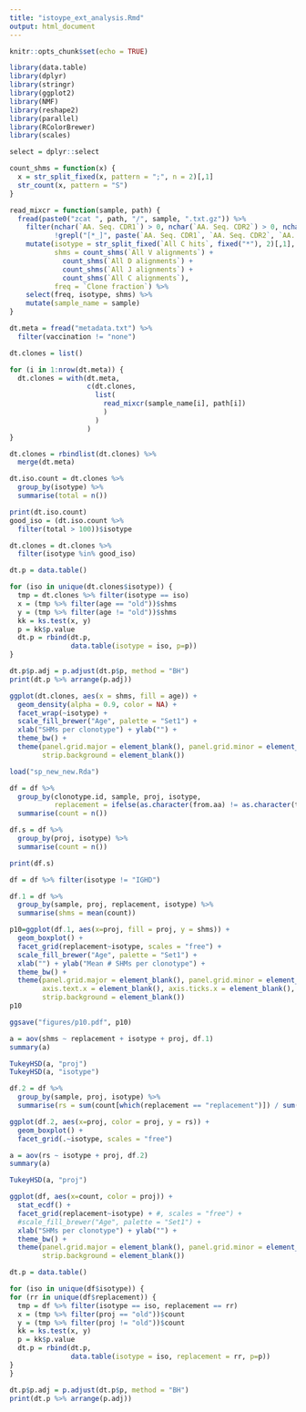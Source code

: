 ```yaml
---
title: "istoype_ext_analysis.Rmd"
output: html_document
---
```


```r
knitr::opts_chunk$set(echo = TRUE)
```

```r
library(data.table)
library(dplyr)
library(stringr)
library(ggplot2)
library(NMF)
library(reshape2)
library(parallel)
library(RColorBrewer)
library(scales)

select = dplyr::select

count_shms = function(x) {
  x = str_split_fixed(x, pattern = ";", n = 2)[,1]
  str_count(x, pattern = "S")
}

read_mixcr = function(sample, path) {
  fread(paste0("zcat ", path, "/", sample, ".txt.gz")) %>%
    filter(nchar(`AA. Seq. CDR1`) > 0, nchar(`AA. Seq. CDR2`) > 0, nchar(`AA. Seq. CDR3`) >= 5,
           !grepl("[*_]", paste(`AA. Seq. CDR1`, `AA. Seq. CDR2`, `AA. Seq. CDR3`, `AA. Seq. FR1`, `AA. Seq. FR2`, `AA. Seq. FR3`))) %>%
    mutate(isotype = str_split_fixed(`All C hits`, fixed("*"), 2)[,1],
           shms = count_shms(`All V alignments`) + 
             count_shms(`All D alignments`) + 
             count_shms(`All J alignments`) + 
             count_shms(`All C alignments`),
           freq = `Clone fraction`) %>%
    select(freq, isotype, shms) %>% 
    mutate(sample_name = sample)
}

dt.meta = fread("metadata.txt") %>%
  filter(vaccination != "none")

dt.clones = list()

for (i in 1:nrow(dt.meta)) {
  dt.clones = with(dt.meta, 
                   c(dt.clones, 
                     list(
                       read_mixcr(sample_name[i], path[i])
                       )
                     )
                   )
}

dt.clones = rbindlist(dt.clones) %>%
  merge(dt.meta)
```

```r
dt.iso.count = dt.clones %>%
  group_by(isotype) %>%
  summarise(total = n())

print(dt.iso.count)
good_iso = (dt.iso.count %>% 
  filter(total > 100))$isotype

dt.clones = dt.clones %>%
  filter(isotype %in% good_iso)
```

```r
dt.p = data.table()

for (iso in unique(dt.clones$isotype)) {
  tmp = dt.clones %>% filter(isotype == iso)
  x = (tmp %>% filter(age == "old"))$shms
  y = (tmp %>% filter(age != "old"))$shms
  kk = ks.test(x, y)
  p = kk$p.value
  dt.p = rbind(dt.p,
               data.table(isotype = iso, p=p))
}

dt.p$p.adj = p.adjust(dt.p$p, method = "BH")
print(dt.p %>% arrange(p.adj))

ggplot(dt.clones, aes(x = shms, fill = age)) +
  geom_density(alpha = 0.9, color = NA) +
  facet_wrap(~isotype) +
  scale_fill_brewer("Age", palette = "Set1") +
  xlab("SHMs per clonotype") + ylab("") +
  theme_bw() +
  theme(panel.grid.major = element_blank(), panel.grid.minor = element_blank(),
        strip.background = element_blank())
```

```r
load("sp_new_new.Rda")

df = df %>%
  group_by(clonotype.id, sample, proj, isotype, 
           replacement = ifelse(as.character(from.aa) != as.character(to.aa), "replacement", "silent")) %>%
  summarise(count = n())

df.s = df %>% 
  group_by(proj, isotype) %>%
  summarise(count = n())

print(df.s)

df = df %>% filter(isotype != "IGHD")
```

```r
df.1 = df %>% 
  group_by(sample, proj, replacement, isotype) %>%
  summarise(shms = mean(count))

p10=ggplot(df.1, aes(x=proj, fill = proj, y = shms)) +
  geom_boxplot() +
  facet_grid(replacement~isotype, scales = "free") +
  scale_fill_brewer("Age", palette = "Set1") +
  xlab("") + ylab("Mean # SHMs per clonotype") +
  theme_bw() +
  theme(panel.grid.major = element_blank(), panel.grid.minor = element_blank(),
        axis.text.x = element_blank(), axis.ticks.x = element_blank(),
        strip.background = element_blank())
p10

ggsave("figures/p10.pdf", p10)

a = aov(shms ~ replacement + isotype + proj, df.1)
summary(a)

TukeyHSD(a, "proj")
TukeyHSD(a, "isotype")
```

```r
df.2 = df %>% 
  group_by(sample, proj, isotype) %>%
  summarise(rs = sum(count[which(replacement == "replacement")]) / sum(count[which(replacement != "replacement")]))

ggplot(df.2, aes(x=proj, color = proj, y = rs)) +
  geom_boxplot() +
  facet_grid(.~isotype, scales = "free")

a = aov(rs ~ isotype + proj, df.2)
summary(a)

TukeyHSD(a, "proj")
```


```r
ggplot(df, aes(x=count, color = proj)) +
  stat_ecdf() +
  facet_grid(replacement~isotype) + #, scales = "free") +
  #scale_fill_brewer("Age", palette = "Set1") +
  xlab("SHMs per clonotype") + ylab("") +
  theme_bw() +
  theme(panel.grid.major = element_blank(), panel.grid.minor = element_blank(),
        strip.background = element_blank())
```

```r
dt.p = data.table()

for (iso in unique(df$isotype)) {
for (rr in unique(df$replacement)) {
  tmp = df %>% filter(isotype == iso, replacement == rr)
  x = (tmp %>% filter(proj == "old"))$count
  y = (tmp %>% filter(proj != "old"))$count
  kk = ks.test(x, y)
  p = kk$p.value
  dt.p = rbind(dt.p,
               data.table(isotype = iso, replacement = rr, p=p))
}
}

dt.p$p.adj = p.adjust(dt.p$p, method = "BH")
print(dt.p %>% arrange(p.adj))
```

